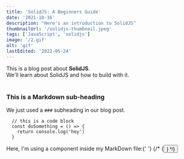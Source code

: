 ```yaml
---
title: 'SolidJS: A Beginners Guide'
date: '2021-10-16'
description: "Here's an introduction to SolidJS"
thumbnailUrl: '/solidjs-thumbnail.jpeg'
tags: ['JavaScript', 'solidjs']
image: '/2.gif'
alt: 'gif'
lastEdited: '2022-05-24'
---
```


<div>
  This is a blog post about <strong>SolidJS</strong>. <br />
  We'll learn about SolidJS and how to build with it.
</div>

<br />

### This is a Markdown sub-heading

We just used a `###` subheading in our blog post.

```
  // this is a code block
  const doSomething = () => {
    return console.log('hey')
  }
```

<div>
  Here, I'm using a component inside my MarkDown file:{' '}
  {/* {<Button text={'Click me'} />} */}
</div>
